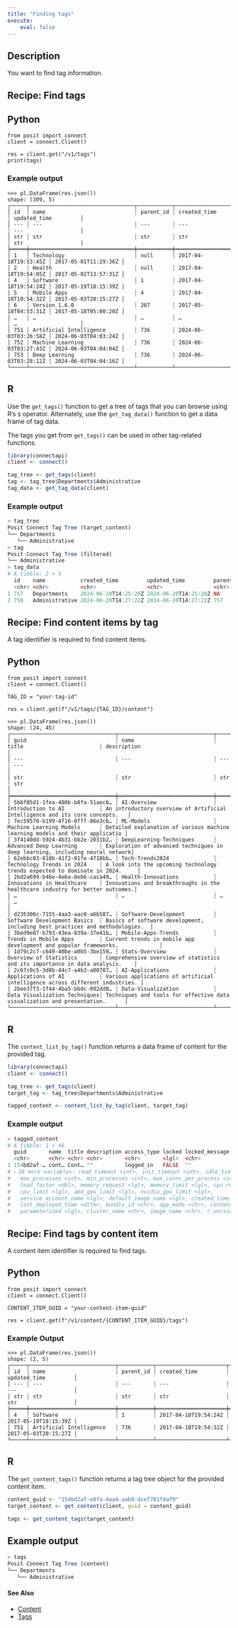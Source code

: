 ```yaml
---
title: "Finding tags"
execute:
    eval: false
---
```


## Description

You want to find tag information.

## Recipe: Find tags

::: {.panel-tabset group="language"}

## Python

```.python
from posit import connect
client = connect.Client()

res = client.get("/v1/tags")
print(tags)
```

### Example output

```.python
>>> pl.DataFrame(res.json())
shape: (309, 5)
┌─────┬─────────────────────────────────┬───────────┬──────────────────────┬──────────────────────┐
│ id  ┆ name                            ┆ parent_id ┆ created_time         ┆ updated_time         │
│ --- ┆ ---                             ┆ ---       ┆ ---                  ┆ ---                  │
│ str ┆ str                             ┆ str       ┆ str                  ┆ str                  │
╞═════╪═════════════════════════════════╪═══════════╪══════════════════════╪══════════════════════╡
│ 1   ┆ Technology                      ┆ null      ┆ 2017-04-18T19:53:45Z ┆ 2017-05-01T11:29:36Z │
│ 2   ┆ Health                          ┆ null      ┆ 2017-04-18T19:54:05Z ┆ 2017-05-02T13:57:31Z │
│ 4   ┆ Software                        ┆ 1         ┆ 2017-04-18T19:54:24Z ┆ 2017-05-19T18:15:39Z │
│ 5   ┆ Mobile Apps                     ┆ 4         ┆ 2017-04-18T19:54:32Z ┆ 2017-05-03T20:15:27Z │
│ 6   ┆ Version 1.6.0                   ┆ 207       ┆ 2017-05-18T04:53:31Z ┆ 2017-05-18T05:00:20Z │
│ …   ┆ …                               ┆ …         ┆ …                    ┆ …                    │
│ 751 ┆ Artificial Intelligence         ┆ 736       ┆ 2024-06-03T03:26:58Z ┆ 2024-06-03T04:03:24Z │
│ 752 ┆ Machine Learning                ┆ 736       ┆ 2024-06-03T03:27:43Z ┆ 2024-06-03T04:04:04Z │
│ 753 ┆ Deep Learning                   ┆ 736       ┆ 2024-06-03T03:28:12Z ┆ 2024-06-03T04:04:16Z │
└─────┴─────────────────────────────────┴───────────┴──────────────────────┴──────────────────────┘
```


## R

Use the `get_tags()` function to get a tree of tags that you can browse using R's `$` operator. Alternately, use the `get_tag_data()` function to get a data frame of tag data.

The tags you get from `get_tags()` can be used in other tag-related functions.

```.r
library(connectapi)
client <- connect()

tag_tree <- get_tags(client)
tag <- tag_tree$Departments$Administrative
tag_data <- get_tag_data(client)
```

### Example output

```.r
> tag_tree
Posit Connect Tag Tree (target_content)
└── Departments
   └── Administrative
> tag
Posit Connect Tag Tree (filtered)
└── Administrative
> tag_data
# A tibble: 2 × 5
  id    name           created_time         updated_time         parent_id
  <chr> <chr>          <chr>                <chr>                <chr>    
1 757   Departments    2024-06-20T14:25:20Z 2024-06-20T14:25:20Z NA       
2 758   Administrative 2024-06-20T14:27:22Z 2024-06-20T14:27:22Z 757 
``` 

:::

## Recipe: Find content items by tag

A tag identifier is required to find content items.

::: {.panel-tabset group="language"}

## Python

```.python
from posit import connect
client = connect.Client()

TAG_ID = "your-tag-id"

res = client.get(f"/v1/tags/{TAG_ID}/content")
```

```.python
>>> pl.DataFrame(res.json())
shape: (24, 45)
┌─────────────────────────────────┬──────────────────────────────┬──────────────────────────────┬──────────────────────────────────────────────────────────────────────────────┐
│ guid                            ┆ name                         ┆ title                        ┆ description                                                                  │
│ ---                             ┆ ---                          ┆ ---                          ┆ ---                                                                          │
│ str                             ┆ str                          ┆ str                          ┆ str                                                                          │
╞═════════════════════════════════╪══════════════════════════════╪══════════════════════════════╪══════════════════════════════════════════════════════════════════════════════╡
│ 5b6f05d1-1fea-480b-b8fa-51aec6… ┆ AI-Overview                  ┆ Introduction to AI           ┆ An introductory overview of Artificial Intelligence and its core concepts.   │
│ 7ec59570-b199-4f16-8fff-86e3c6… ┆ ML-Models                    ┆ Machine Learning Models      ┆ Detailed explanation of various machine learning models and their applicatio │
│ 3f4140dd-5924-4b31-bb2e-2031b2… ┆ DeepLearning-Techniques      ┆ Advanced Deep Learning       ┆ Exploration of advanced techniques in deep learning, including neural network│
│ 62ebbc03-818b-41f2-91fe-4718bb… ┆ Tech-Trends2024              ┆ Technology Trends in 2024    ┆ A look into the upcoming technology trends expected to dominate in 2024.     │
│ 2bd2a699-b46e-4e6a-8eb6-caca49… ┆ Health-Innovations           ┆ Innovations in Healthcare    ┆ Innovations and breakthroughs in the healthcare industry for better outcomes.│
│ …                               ┆ …                            ┆ …                            ┆ …                                                                            │
│ d235306c-7155-4aa3-aac0-a6b587… ┆ Software-Development         ┆ Software Development Basics  ┆ Basics of software development, including best practices and methodologies.  │
│ 3bed9e07-b793-43ea-839a-37e41b… ┆ Mobile-Apps-Trends           ┆ Trends in Mobile Apps        ┆ Current trends in mobile app development and popular frameworks.             │
│ 1d79c2c7-c649-40be-a0b5-3be159… ┆ Stats-Overview               ┆ Overview of Statistics       ┆ Comprehensive overview of statistics and its importance in data analysis.    │
│ 2c67c0c5-3d8b-44c7-a4b3-a80787… ┆ AI-Applications              ┆ Applications of AI           ┆ Various applications of artificial intelligence across different industries. │
│ 2bee37f3-1f44-4ba5-bbdc-092dd0… ┆ Data-Visualization           ┆ Data Visualization Techniques┆ Techniques and tools for effective data visualization and presentation.      │
└─────────────────────────────────┴──────────────────────────────┴──────────────────────────────┴──────────────────────────────────────────────────────────────────────────────┘

```

## R

The `content_list_by_tag()` function returns a data frame of content for the provided tag.

```.r
library(connectapi)
client <- connect()

tag_tree <- get_tags(client)
target_tag <- tag_tree$Departments$Administrative

tagged_content <- content_list_by_tag(client, target_tag)
```

### Example output

```.r
> tagged_content
# A tibble: 1 × 46
  guid       name  title description access_type locked locked_message connection_timeout
  <chr>      <chr> <chr> <chr>       <chr>       <lgl>  <chr>                       <int>
1 154bd2af-… cont… Cont… ""          logged_in   FALSE  ""                             NA
# ℹ 38 more variables: read_timeout <int>, init_timeout <int>, idle_timeout <int>,
#   max_processes <int>, min_processes <int>, max_conns_per_process <int>,
#   load_factor <dbl>, memory_request <lgl>, memory_limit <lgl>, cpu_request <lgl>,
#   cpu_limit <lgl>, amd_gpu_limit <lgl>, nvidia_gpu_limit <lgl>,
#   service_account_name <lgl>, default_image_name <lgl>, created_time <dttm>,
#   last_deployed_time <dttm>, bundle_id <chr>, app_mode <chr>, content_category <chr>,
#   parameterized <lgl>, cluster_name <chr>, image_name <chr>, r_version <chr>, …

```

:::

## Recipe: Find tags by content item

A content item identifier is required to find tags.

::: {.panel-tabset group="language"}

## Python

```.python
from posit import connect
client = connect.Client()

CONTENT_ITEM_GUID = "your-content-item-guid"

res = client.get(f"/v1/content/{CONTENT_ITEM_GUID}/tags")
```

### Example Output
```.python
>>> pl.DataFrame(res.json())
shape: (2, 5)
┌─────┬───────────────────────────┬───────────┬──────────────────────┬──────────────────────┐
│ id  ┆ name                      ┆ parent_id ┆ created_time         ┆ updated_time         │
│ --- ┆ ---                       ┆ ---       ┆ ---                  ┆ ---                  │
│ str ┆ str                       ┆ str       ┆ str                  ┆ str                  │
╞═════╪═══════════════════════════╪═══════════╪══════════════════════╪══════════════════════╡
│ 4   ┆ Software                  ┆ 1         ┆ 2017-04-18T19:54:24Z ┆ 2017-05-19T18:15:39Z │
│ 751 ┆ Artificial Intelligence   ┆ 736       ┆ 2017-04-18T19:54:32Z ┆ 2017-05-03T20:15:27Z │
└─────┴───────────────────────────┴───────────┴──────────────────────┴──────────────────────┘
```


## R

The `get_content_tags()` function returns a tag tree object for the provided content item.

```.r
content_guid <- "154bd2af-e8fa-4aa4-aab8-dcef701f4af9"
target_content <- get_content(client, guid = content_guid)

tags <- get_content_tags(target_content)
```

## Example output

```.r
> tags
Posit Connect Tag Tree (content)
└── Departments
   └── Administrative
```

:::

#### See Also

- [Content](../../content/index.qmd)
- [Tags](../index.qmd)

